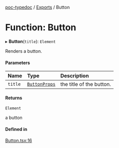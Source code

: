 

<Meta of={ButtonStories} />

[poc-typedoc](../README.md) / [Exports](../modules.md) / Button

# Function: Button

▸ **Button**(`title`): `Element`

Renders a button.

#### Parameters

| Name    | Type                                          | Description              |
| :------ | :-------------------------------------------- | :----------------------- |
| `title` | [`ButtonProps`](../interfaces/ButtonProps.md) | the title of the button. |

#### Returns

`Element`

a button

#### Defined in

[Button.tsx:16](https://github.com/henriqueidt/poc-typedoc-storybook/blob/36033d5/poc-typedoc/src/components/button/Button.tsx#L16)
